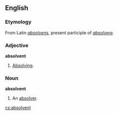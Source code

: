 ==English==
===Etymology===
From Latin ''[[absolvens]]'', present participle of ''[[absolvere]]''.

===Adjective===
'''absolvent'''
# {{rare}} [[Absolving]].

===Noun===
'''absolvent'''
# {{rare}} An [[absolver]].

[[cs:absolvent]]
